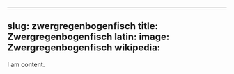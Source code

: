 
---
slug: zwergregenbogenfisch
title: Zwergregenbogenfisch
latin:
image: Zwergregenbogenfisch
wikipedia: 
---

I am content.

